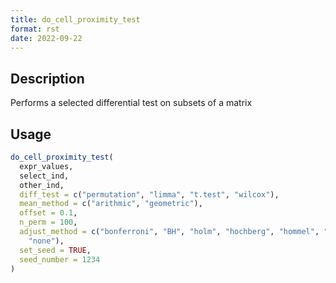 ```yaml
--- 
title: do_cell_proximity_test 
format: rst 
date: 2022-09-22 
--- 
```


## Description

Performs a selected differential test on subsets of a matrix


## Usage

```r
do_cell_proximity_test(
  expr_values,
  select_ind,
  other_ind,
  diff_test = c("permutation", "limma", "t.test", "wilcox"),
  mean_method = c("arithmic", "geometric"),
  offset = 0.1,
  n_perm = 100,
  adjust_method = c("bonferroni", "BH", "holm", "hochberg", "hommel", "BY", "fdr",
    "none"),
  set_seed = TRUE,
  seed_number = 1234
)
```


